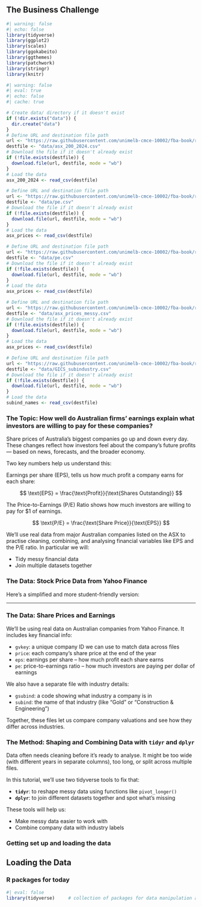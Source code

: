 ## The Business Challenge

```r
#| warning: false
#| echo: false
library(tidyverse)
library(ggplot2)
library(scales) 
library(ggokabeito)
library(ggthemes) 
library(patchwork) 
library(stringr)
library(knitr)
```

```r
#| warning: false
#| eval: true
#| echo: false
#| cache: true

# Create data/ directory if it doesn't exist
if (!dir.exists("data")) {
  dir.create("data")
}
# Define URL and destination file path
url <- "https://raw.githubusercontent.com/unimelb-cmce-10002/fba-book/refs/heads/main/data/asx_200_2024.csv"
destfile <- "data/asx_200_2024.csv"
# Download the file if it doesn't already exist
if (!file.exists(destfile)) {
  download.file(url, destfile, mode = "wb")
}
# Load the data
asx_200_2024 <- read_csv(destfile)

# Define URL and destination file path
url <- "https://raw.githubusercontent.com/unimelb-cmce-10002/fba-book/refs/heads/main/data/pe.csv"
destfile <- "data/pe.csv"
# Download the file if it doesn't already exist
if (!file.exists(destfile)) {
  download.file(url, destfile, mode = "wb")
}
# Load the data
asx_prices <- read_csv(destfile)

# Define URL and destination file path
url <- "https://raw.githubusercontent.com/unimelb-cmce-10002/fba-book/refs/heads/main/data/pe.csv"
destfile <- "data/pe.csv"
# Download the file if it doesn't already exist
if (!file.exists(destfile)) {
  download.file(url, destfile, mode = "wb")
}
# Load the data
asx_prices <- read_csv(destfile)

# Define URL and destination file path
url <- "https://raw.githubusercontent.com/unimelb-cmce-10002/fba-book/refs/heads/main/data/asx_prices_messy.csv"
destfile <- "data/asx_prices_messy.csv"
# Download the file if it doesn't already exist
if (!file.exists(destfile)) {
  download.file(url, destfile, mode = "wb")
}
# Load the data
asx_prices <- read_csv(destfile)

# Define URL and destination file path
url <- "https://raw.githubusercontent.com/unimelb-cmce-10002/fba-book/refs/heads/main/data/GICS_subindustry.csv"
destfile <- "data/GICS_subindustry.csv"
# Download the file if it doesn't already exist
if (!file.exists(destfile)) {
  download.file(url, destfile, mode = "wb")
}
# Load the data
subind_names <- read_csv(destfile)

```

### The Topic: How well do Australian firms' earnings explain what investors are willing to pay for these companies? {.unnumbered}

Share prices of Australia’s biggest companies go up and down every day. These changes reflect how investors feel about the company’s future profits — based on news, forecasts, and the broader economy.

Two key numbers help us understand this:

Earnings per share (EPS), tells us how much profit a company earns for each share:

$$
\text{EPS} = \frac{\text{Profit}}{\text{Shares Outstanding}}
$$

The Price-to-Earnings (P/E) Ratio shows how much investors are willing to pay for $1 of earnings.

$$
\text{P/E} = \frac{\text{Share Price}}{\text{EPS}}
$$

We'll use real data from major Australian companies listed on the ASX to practise cleaning, combining, and analysing financial variables like EPS and the P/E ratio. In particular we will:

* Tidy messy financial data
* Join multiple datasets together

### The Data: Stock Price Data from Yahoo Finance

Here’s a simplified and more student-friendly version:

---

### The Data: Share Prices and Earnings

We'll be using real data on Australian companies from Yahoo Finance. It includes key financial info:

* `gvkey`: a unique company ID we can use to match data across files
* `price`: each company’s share price at the end of the year
* `eps`: earnings per share – how much profit each share earns
* `pe`: price-to-earnings ratio – how much investors are paying per dollar of earnings

We also have a separate file with industry details:

* `gsubind`: a code showing what industry a company is in
* `subind`: the name of that industry (like "Gold" or "Construction & Engineering")

Together, these files let us compare company valuations and see how they differ across industries.

### The Method: Shaping and Combining Data with `tidyr` and `dplyr`

Data often needs cleaning before it's ready to analyse. It might be too wide (with different years in separate columns), too long, or split across multiple files.

In this tutorial, we’ll use two tidyverse tools to fix that:

* **`tidyr`**: to reshape messy data using functions like `pivot_longer()`
* **`dplyr`**: to join different datasets together and spot what's missing

These tools will help us:

* Make messy data easier to work with
* Combine company data with industry labels

### Getting set up and loading the data

## Loading the Data

### R packages for today {.unnumbered}

```r
#| eval: false
library(tidyverse)     # collection of packages for data manipulation and visualization
```

